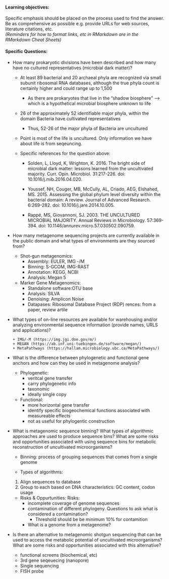 #### Learning objectives: 
Specific emphasis should be placed on the process used to find the answer. Be as comprehensive as possible e.g. provide URLs for web sources, literature citations, etc.  
*(Reminders for how to format links, etc in RMarkdown are in the RMarkdown Cheat Sheets)*

#### Specific Questions:
* How many prokaryotic divisions have been described and how many have no cultured representatives (microbial dark matter)?

    + At least 89 bacterial and 20 archaeal phyla are recognized via small subunit ribosomal RNA databases, although the true phyla count is certainly higher and could range up to 1,500
        + As there are prokaryotes that live in the "shadow biosphere" --> which is a hypothetical microbial biosphere unknown to life 
    + 26 of the approximately 52 identifiable major phyla, within the domain Bacteria have cultivated representatives 
        + Thus, 52-26 of the major phyla of Bacteria are uncultured
  
    + Point is most of the life is uncultured. Only information we have about life is from seqeuncing.

    + Specific references for the question above:
        + Solden, L, Lloyd, K, Wrighton, K. 2016. The bright side of microbial dark matter: lessons learned from the uncultivated majority. Curr. Opin. Microbiol. 31:217-226. doi: 10.1016/j.mib.2016.04.020.
        
        + Youssef, NH, Couger, MB, McCully, AL, Criado, AEG, Elshahed, MS. 2015. Assessing the global phylum level diversity within the bacterial domain: A review. Journal of Advanced Research. 6:269-282. doi: 10.1016/j.jare.2014.10.005.
        
        + Rappé, MS, Giovannoni, SJ. 2003. THE UNCULTURED MICROBIAL MAJORITY. Annual Reviews in Microbiology. 57:369-394. doi: 10.1146/annurev.micro.57.030502.090759.
        
        

* How many metagenome sequencing projects are currently available in the public domain and what types of environments are they sourced from?
  + Shot-gun metagenomics:
      + Assembly: EULER, IMG -/M
      + Binning: S-GCOM, IMG-RAST
      + Annotation: KEGG, NCBI
      + Analysis: Megan 5
  + Marker Gene Metagenomics:
      + Standalone software:OTU base
      + Analysis: SILVA
      + Denoising: Amplicon Noise
      + Datapases:  Ribosomal Database Project (RDP)
rences:
from a paper,
review artile

* What types of on-line resources are available for warehousing and/or analyzing environmental sequence information (provide names, URLS and applications)?  

      + IMG/-M (https://img.jgi.doe.gov/m/)
      + MEGAN (https://ab.inf.uni-tuebingen.de/software/megan/)
      + MetaPathways (https://hallam.microbiology.ubc.ca/MetaPathways/)
      

* What is the difference between phylogenetic and functional gene anchors and how can they be used in metagenome analysis?   

    + Phylogenetic:
        + veritcal gene transfer
        + carry phylogenetic info
        + taxonomic
        + ideally single copy
    + Functional:
        + more horizontal gene transfer
        + identify specific biogeochemical functions associated with measureable effects
        + not as useful for phylogentic construction
  
* What is metagenomic sequence binning? What types of algorithmic approaches are used to produce sequence bins? What are some risks and opportunities associated with using sequence bins for metabolic reconstruction of uncultivated microorganisms?  
    + Binning: process of grouping sequences that comes from a single genome
  
    + Types of algorithms:
    1. Align sequences to database
    2. Group to each based on DNA characteristics: GC content, codon usage
    
    + Risks & Oppurtunities:
    Risks: 
      + incomplete  coverage of genome sequences
      + contamination of different phylogeny. Questions to ask what is considered a contamination? 
          + Threshold should be be minimum 10% for contamition
      + What is a genome from a metagenome? 
  
* Is there an alternative to metagenomic shotgun sequencing that can be used to access the metabolic potential of uncultivated microorganisms? What are some risks and opportunities associated with this alternative?  

    + functional screens (biochemical, etc)
    + 3rd gene seqeuecing (nanopore)
    + Single sequencing 
    + FISH probe
    
